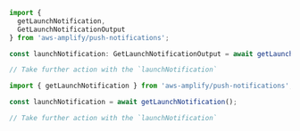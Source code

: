 <BlockSwitcher>
<Block name="TypeScript">

```ts
import {
  getLaunchNotification,
  GetLaunchNotificationOutput
} from 'aws-amplify/push-notifications';

const launchNotification: GetLaunchNotificationOutput = await getLaunchNotification();

// Take further action with the `launchNotification`
```
</Block>
<Block name="JavaScript">

```js
import { getLaunchNotification } from 'aws-amplify/push-notifications';

const launchNotification = await getLaunchNotification();

// Take further action with the `launchNotification`
```

</Block>
</BlockSwitcher>
